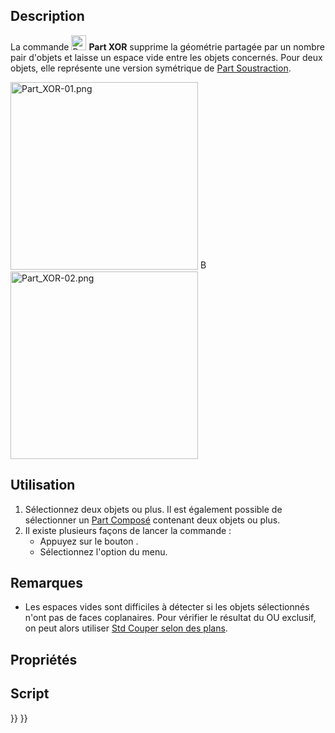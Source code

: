 <languages/>

{{Docnav/fr
|[[Part_Slice/fr|Séparer vers un composé]]
|[[Part_CheckGeometry/fr|Vérifier la géométrie]]
|[[Part_Workbench/fr|Atelier Part]]
|IconL=Part_Slice.svg
|IconR=Part_CheckGeometry.svg
|IconC=Workbench_Part.svg
}}

{{GuiCommand/fr
|Name=Part XOR
|Name/fr=Part OU exclusif
|MenuLocation=Part → Scinder → OU exclusif
|Workbenches=[[Part_Workbench/fr|Part]]
|Version=0.17
|SeeAlso=[[Part_BooleanFragments/fr|Part Fragments booléens]], [[Part_Slice/fr|Part Séparer vers un composé]], [[Part_CompJoinFeatures/fr|Part Joindre]], [[Part_Boolean/fr|Part Opérations booléennes]]
}}

==Description==

La commande [[Image:Part_XOR.svg|24px]] '''Part XOR''' supprime la géométrie partagée par un nombre pair d'objets et laisse un espace vide entre les objets concernés. Pour deux objets, elle représente une version symétrique de [[Part_Cut/fr|Part Soustraction]].

[[Image:Part_XOR-01.png|300px]] [[Image:Button_right.svg|16px|link=]]
[[Image:Part_XOR-02.png|300px]]
{{Caption|Trois objets se chevauchant → Objet résultant}}

<span id="Usage"></span>
==Utilisation==

# Sélectionnez deux objets ou plus. Il est également possible de sélectionner un [[Part_Compound/fr|Part Composé]] contenant deux objets ou plus.
# Il existe plusieurs façons de lancer la commande :
#* Appuyez sur le bouton {{Button|[[Image:Part_XOR.svg|16px]] [[Part_XOR/fr|OU exclusif]]}}.
#* Sélectionnez l'option {{MenuCommand|Part → Scinder → [[Image:Part_XOR.svg|16px]] OU exclusif}} du menu.

<span id="Notes"></span>
==Remarques==

* Les espaces vides sont difficiles à détecter si les objets sélectionnés n'ont pas de faces coplanaires. Pour vérifier le résultat du OU exclusif, on peut alors utiliser [[Std_ToggleClipPlane/fr|Std Couper selon des plans]].

<span id="Properties"></span>
==Propriétés==

<span id="Scripting"></span>
==Script==


{{Docnav/fr
|[[Part_Slice/fr|Séparer vers un composé]]
|[[Part_CheckGeometry/fr|Vérifier la géométrie]]
|[[Part_Workbench/fr|Atelier Part]]
|IconL=Part_Slice.svg
|IconR=Part_CheckGeometry.svg
|IconC=Workbench_Part.svg
}}

{{Part_Tools_navi{{#translation:}}}}
{{Userdocnavi{{#translation:}}}}